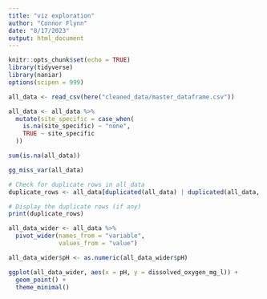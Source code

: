```yaml
---
title: "viz exploration"
author: "Connor Flynn"
date: "8/17/2023"
output: html_document
---
```


```r
knitr::opts_chunk$set(echo = TRUE)
library(tidyverse)
library(naniar)
options(scipen = 999)
```


```r
all_data <- read_csv(here("cleaned_data/master_dataframe.csv"))
```


```r
all_data <- all_data %>%
  mutate(site_specific = case_when(
    is.na(site_specific) ~ "none",
    TRUE ~ site_specific
  ))
```


```r
sum(is.na(all_data))
```

```r
gg_miss_var(all_data)
```


```r
# Check for duplicate rows in all_data
duplicate_rows <- all_data[duplicated(all_data) | duplicated(all_data, fromLast = TRUE), ]

# Display the duplicate rows (if any)
print(duplicate_rows)
```



```r
all_data_wider <- all_data %>% 
  pivot_wider(names_from = "variable",
              values_from = "value")
```


```r
all_data_wider$pH <- as.numeric(all_data_wider$pH)
```



```r
ggplot(all_data_wider, aes(x = pH, y = dissolved_oxygen_mg_l)) +
  geom_point() +
  theme_minimal()
```

